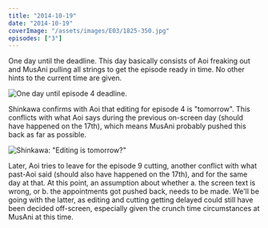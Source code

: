 ```yaml
---
title: "2014-10-19"
date: "2014-10-19"
coverImage: "/assets/images/E03/1825-350.jpg"
episodes: ["3"]
---
```


One day until the deadline. This day basically consists of Aoi freaking out and MusAni pulling all strings to get the episode ready in time. No other hints to the current time are given.

![One day until episode 4 deadline.](/assets/images/E03/1416-031.jpg)

Shinkawa confirms with Aoi that editing for episode 4 is "tomorrow". This conflicts with what Aoi says during the previous on-screen day (should have happened on the 17th), which means MusAni probably pushed this back as far as possible.

![Shinkawa: "Editing is tomorrow?"](/assets/images/E03/1421-480.jpg)

Later, Aoi tries to leave for the episode 9 cutting, another conflict with what past-Aoi said (should also have happened on the 17th), and for the same day at that. At this point, an assumption about whether a. the screen text is wrong, or b. the appointments got pushed back, needs to be made. We'll be going with the latter, as editing and cutting getting delayed could still have been decided off-screen, especially given the crunch time circumstances at MusAni at this time.
